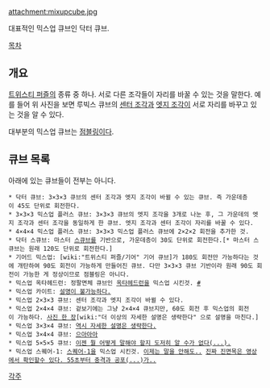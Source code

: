 attachment:mixupcube.jpg

대표적인 믹스업 큐브인 닥터 큐브. 

[[목차]]

== 개요 ==
[[트위스티 퍼즐]]의 종류 중 하나. 서로 다른 조각들이 자리를 바꿀 수 있는 것을 말한다. 예를 들어 위 사진을 보면 루빅스 큐브의 [[센터 조각]]과 [[엣지 조각]]이 서로 자리를 바꾸고 있는 것을 알 수 있다. 

대부분의 믹스업 큐브는 [[점블링]]이다. 

== 큐브 목록 ==
아래에 있는 큐브들이 전부는 아니다. 
 * 닥터 큐브: 3×3×3 큐브의 센터 조각과 엣지 조각이 바뀔 수 있는 큐브. 즉 가운데층이 45도 단위로 회전한다. 
 * 3×3×3 믹스업 플러스 큐브: 3×3×3 큐브의 엣지 조각을 3개로 나눈 후, 그 가운데의 엣지 조각과 센터 조각을 동일하게 한 큐브. 엣지 조각과 센터 조각이 자리를 바꿀 수 있다. 
 * 4×4×4 믹스업 플러스 큐브: 3×3×3 믹스업 플러스 큐브에 2×2×2 회전을 추가한 것. 
 * 닥터 스큐브: 마스터 [[스큐브]]를 기반으로, 가운데층이 30도 단위로 회전한다.[* 마스터 스큐브는 원래 120도 단위로 회전한다.]
 * 기어드 믹스업: [wiki:"트위스티 퍼즐/기어" 기어 큐브]가 180도 회전만 가능하다는 것에 개탄하여 90도 회전이 가능하게 만들어진 큐브. 다만 3×3×3 큐브 기반이라 원래 90도 회전이 가능한 게 정상이므로 점블링은 아니다. 
 * 믹스업 옥타헤드런: 정팔면체 큐브인 [[옥타헤드런]]을 믹스업 시킨것. [http://twistypuzzles.com/museum/large/02019-03.jpg #]
 * 믹스업 카이트: [http://twistypuzzles.com/cgi-bin/puzzle.cgi?pkey=2614 설명이 불가능하다.]
 * 믹스업 2×3×3 큐브: 센터 조각과 엣지 조각이 바뀔 수 있다. 
 * 믹스업 2×4×4 큐브: 겉보기에는 그냥 2×4×4 큐브지만, 60도 회전 후 믹스업의 회전이 가능하다. [http://twistypuzzles.com/museum/large/02611-06.jpg 사진 한 장][wiki:"더 이상의 자세한 설명은 생략한다" 으로 설명을 마친다.]
 * 믹스업 3×3×4 큐브: [http://twistypuzzles.com/museum/large/02612-04.jpg 역시 자세한 설명은 생략한다.]
 * 믹스업 3×4×4 큐브: [http://twistypuzzles.com/museum/large/04004-05.jpg 으아아아 ]
 * 믹스업 5×5×5 큐브: [http://twistypuzzles.com/museum/large/02613-05.jpg 이젠 뭘 어떻게 말해야 할지 도저히 알 수가 없다(...).]
 * 믹스업 스퀘어-1: [[스퀘어-1]]을 믹스업 시킨것. [http://twistypuzzles.com/cgi-bin/puzzle.cgi?pkey=4498 이제는 말을 안해도..] [http://youtu.be/0i9DZdBKOcU 진짜 진면목은 영상에서 확인할수 있다. 55초부터 충격과 공포(...)가..]

[[각주]]
